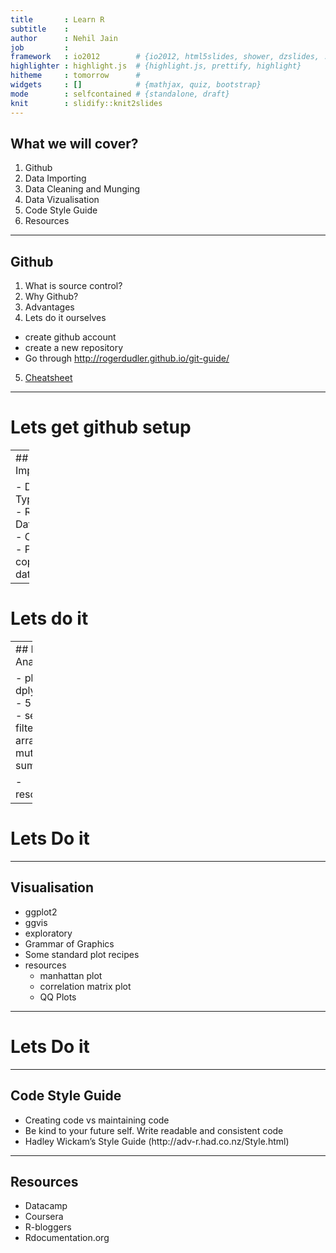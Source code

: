 ```yaml
---
title       : Learn R
subtitle    : 
author      : Nehil Jain
job         : 
framework   : io2012        # {io2012, html5slides, shower, dzslides, ...}
highlighter : highlight.js  # {highlight.js, prettify, highlight}
hitheme     : tomorrow      # 
widgets     : []            # {mathjax, quiz, bootstrap}
mode        : selfcontained # {standalone, draft}
knit        : slidify::knit2slides
---
```


## What we will cover?

1. Github
2. Data Importing
3. Data Cleaning and Munging
4. Data Vizualisation 
5. Code Style Guide
6. Resources

---

## Github
1. What is source control?
2. Why Github?
3. Advantages
4. Lets do it ourselves
  - create github account
  - create a new repository
  - Go through [http://rogerdudler.github.io/git-guide/](http://rogerdudler.github.io/git-guide/)
5. [Cheatsheet](http://www.git-tower.com/blog/git-cheat-sheet/)

---


# Lets get github setup


---
## Data Importing

- Data Types in R
- Readr
- Data.Table
- Caveats
- Prevent copying data


---

# Lets do it

--- 
## Data Analysis

- plyr
- dplyr
- Tbl
- 5 verbs
  - select
  - filter
  - arrange
  - mutate
  - summarise
  
- resources

---

# Lets Do it


---

## Visualisation

- ggplot2
- ggvis
- exploratory
- Grammar of Graphics
- Some standard plot recipes
- resources
  - manhattan plot
  - correlation matrix plot
  - QQ Plots



---

# Lets Do it

---

## Code Style Guide

- Creating code vs maintaining code
- Be kind to your future self. Write readable and consistent code
- Hadley Wickam's Style Guide (http://adv-r.had.co.nz/Style.html)

----

## Resources

- Datacamp
- Coursera
- R-bloggers
- Rdocumentation.org





